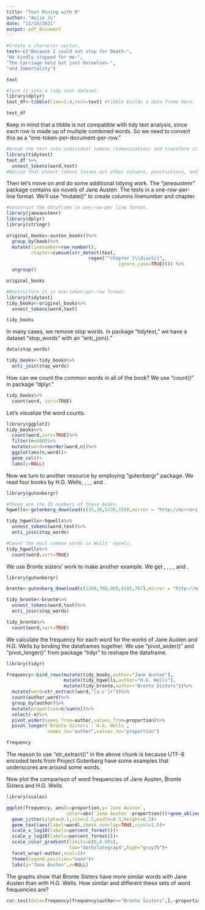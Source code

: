 ---
title: "Text Mining with R"
author: "Aojie Ju"
date: "11/18/2021"
output: pdf_document
---

```{r}
#Create a character vector.
text<-c("Because I could not stop for Death-",
"He kindly stopped for me-",
"The Carriage held but just Ourselves-",
"and Immortality")

text

#Turn it into a tidy text dataset.
library(dplyr) 
text_df<-tibble(line=1:4,text=text) #tibble builds a data frame here.

text_df

```

Keep in mind that a tibble is not compatible with tidy text analysis, since each row is made up of multiple combined words. So we need to convert this as a "one-token-per-document-per-row."

```{r}
#break the text into individual tokens (tokenization) and transform it to a tidy data structure.
library(tidytext)
text_df %>%
  unnest_tokens(word,text)
#Notice that unnest_tokens leaves out other columns, punctuations, and converts the tokens to lowercase. 
```
Then let's move on and do some additional tidying work. The "janeaustenr" package contains six novels of Jane Austen. The texts in a one-row-per-line format. We'll use "mutate()" to create columns linenumber and chapter.

```{r}
#Construct the dataframe in one-row-per line format.
library(janeaustenr)
library(dplyr)
library(stringr)

original_books<-austen_books()%>%
  group_by(book)%>%
  mutate(linenumber=row_number(),
         chapter=cumsum(str_detect(text,
                              regex("^chapter [\\divxlc]",
                                         ignore_case=TRUE)))) %>%
  ungroup()

original_books

#Restructure it in one-token-per-row format.
library(tidytext)
tidy_books<-original_books%>%
  unnest_tokens(word,text)

tidy_books
```

In many cases, we remove stop words. In package "tidytext," we have a dataset "stop_words" with an "anti_join()."

```{r}
data(stop_words)

tidy_books<-tidy_books%>%
  anti_join(stop_words)
```

How can we count the common words in all of the book? We use "count()" in package "dplyr."

```{r}
tidy_books%>%
  count(word, sort=TRUE)
```
Let's visualize the word counts.

```{r}
library(ggplot2)
tidy_books%>%
  count(word,sort=TRUE)%>%
  filter(n>600)%>%
  mutate(word=reorder(word,n))%>%
  ggplot(aes(n,word))+
  geom_col()+
  labs(y=NULL)
```

Now we turn to another resource by employing "gutenbergr" package. We read four books by H.G. Wells, \textit{The Time Machine}, \textit{The War of the Worlds}, \textit{The Invisible Man}, and \textit{The Island of Doctor Moreau}.

```{r}
library(gutenbergr)

#These are the ID numbers of these books.
hgwells<-gutenberg_download(c(35,36,5230,159),mirror = "http://mirrors.xmission.com/gutenberg/")

tidy_hgwells<-hgwells%>%
  unnest_tokens(word,text)%>%
  anti_join(stop_words)

#Count the most common words in Wells' novels.
tidy_hgwells%>%
  count(word,sort=TRUE)
```
We use Bronte sisters' work to make another example. We get \textit{Jane Eyre}, \textit{Wuthering Heights}, \textit{The Tenant of Wildfell Hall}, \textit{Villette}, and \textit{Agnes Grey}.

```{r}
library(gutenbergr)

bronte<-gutenberg_download(c(1260,768,969,9182,767),mirror = "http://mirrors.xmission.com/gutenberg/")

tidy_bronte<-bronte%>%
  unnest_tokens(word,text)%>%
  anti_join(stop_words)

tidy_bronte%>%
  count(word,sort=TRUE)
```


We calculate the frequency for each word for the works of Jane Austen and H.G. Wells by binding the dataframes together. We use "pivot_wider()" and "pivot_longer()" from package "tidyr" to reshape the dataframe.

```{r}
library(tidyr)

frequency<-bind_rows(mutate(tidy_books,author="Jane Austen"),
                     mutate(tidy_hgwells,author="H.G. Wells"),
                     mutate(tidy_bronte,author="Bronte Sisters"))%>%
  mutate(word=str_extract(word,"[a-z']+"))%>%
  count(author,word)%>%
  group_by(author)%>%
  mutate(proportion=n/sum(n))%>%
  select(-n)%>%
  pivot_wider(names_from=author,values_from=proportion)%>%
  pivot_longer(`Bronte Sisters`:`H.G. Wells`,
               names_to="author",values_to="proportion")

frequency
```
The reason to use "str_extract()" in the above chunk is because UTF-8 encoded texts from Project Gutenberg have some examples that underscores are around some words.

Now plot the comparison of word frequencies of Jane Austen, Bronte Sisters and H.G. Wells.

```{r}
library(scales)

ggplot(frequency, aes(x=proportion,y=`Jane Austen`,
                      color=abs(`Jane Austen`-proportion)))+geom_abline(color="gray40",lty=2)+
  geom_jitter(alpha=0.1,size=2.5,width=0.3,height=0.3)+
  geom_text(aes(label=word),check_overlap=TRUE,vjust=1.5)+
  scale_x_log10(labels=percent_format())+
  scale_y_log10(labels=percent_format())+
  scale_color_gradient(limits=c(0,0.001),
                       low="darkslategray4",high="gray75")+
  facet_wrap(~author,ncol=2)+
  theme(legend.position="none")+
  labs(y="Jane Austen",x=NULL)
```

The graphs show that Bronte Sisters have more similar words with Jane Austen than with H.G. Wells. How similar and different these sets of word frequencies are?

```{r}
cor.test(data=frequency[frequency$author=="Bronte Sisters",],~proportion+`Jane Austen`)
```

